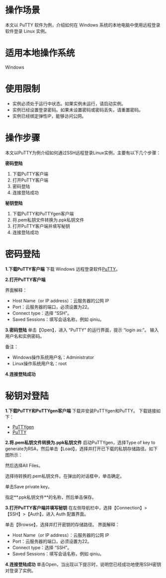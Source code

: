 # 操作场景
本文以 PuTTY 软件为例，介绍如何在 Windows 系统的本地电脑中使用远程登录软件登录 Linux 实例。

# 适用本地操作系统
Windows


# 使用限制
- 实例必须处于运行中状态。如果实例未运行，请启动实例。
- 实例已经设置登录密码。如果未设置密码或密码丢失，请重置密码。
- 实例已经绑定弹性IP，能够访问公网。

# 操作步骤
本文以PuTTY为例介绍如何通过SSH远程登录Linux实例，主要有以下几个步骤：

**密码登陆**
1. 下载PuTTY客户端
2. 打开PuTTY客户端
3. 密码登陆
4. 连接登陆成功


**秘钥登陆**

1. 下载PuTTY和PuTTYgen客户端
2. 将.pem私钥文件转换为.ppk私钥文件
3. 打开PuTTY客户端并填写秘钥
4. 连接登陆成功


# **密码登陆**

**1.下载PuTTY客户端**
下载 Windows 远程登录软件[PuTTY](https://www.chiark.greenend.org.uk/~sgtatham/putty/latest.html)。


**2.打开PuTTY客户端**


界面解释：
- Host Name（or IP address）：云服务器的公网 IP
- Port：云服务器的端口，必须设置为22。
- Connect type：选择 “SSH”。
- Saved Sessions：填写会话名称，例如 qiniu。

**3.密码登陆**
单击【Open】，进入 “PuTTY” 的运行界面，提示 “login as:”。
输入用户名和实例密码。



备注：
- Windows操作系统用户名：Administrator
- Linux操作系统用户名：root


**4.连接登陆成功**



# **秘钥对登陆**

**1.下载PuTTY和PuTTYgen客户端**
下载并安装PuTTYgen和PuTTY。
下载链接如下：
- [PuTTYgen](https://the.earth.li/~sgtatham/putty/latest/w64/puttygen.exe?spm=a2c4g.11186623.2.14.7c987394U0aaRf&file=puttygen.exe)
- [PuTTY](https://the.earth.li/~sgtatham/putty/latest/w64/putty.exe?spm=a2c4g.11186623.2.15.7c987394U0aaRf&file=putty.exe)

**2.将.pem私钥文件转换为.ppk私钥文件**
启动PuTTYgen，选择Type of key to generate为RSA，然后单击【Load】，选择并打开已下载的私钥存储路径。如下图所示：

然后选择All Files。

选择待转换的.pem私钥文件。在弹出的对话框中，单击确定。

单击Save private key。


指定**.ppk私钥文件**的名称，然后单击保存。


**3.打开PuTTY客户端并填写秘钥**
在左侧导航栏中，选择【Connection】>【SSH】>【Auth】，进入 Auth 配置界面。

单击【Browse】，选择并打开密钥的存储路径。
界面解释：
- Host Name（or IP address）：云服务器的公网 IP
- Port：云服务器的端口，必须设置为22。
- Connect type：选择 “SSH”。
- Saved Sessions：填写会话名称，例如 qiniu。



**4.连接登陆成功**
单击Open，当出现以下提示时，说明您已经成功地使用SSH密钥对登录了实例。
